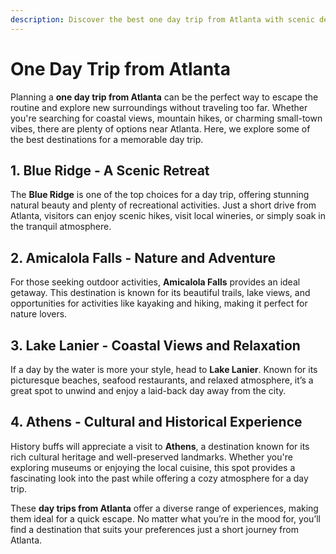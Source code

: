 ```yaml
---
description: Discover the best one day trip from Atlanta with scenic destinations, exciting activities, and top recommendations for a perfect getaway.
---
```


# One Day Trip from Atlanta

Planning a **one day trip from Atlanta** can be the perfect way to escape the routine and explore new surroundings without traveling too far. Whether you're searching for coastal views, mountain hikes, or charming small-town vibes, there are plenty of options near Atlanta. Here, we explore some of the best destinations for a memorable day trip.

## 1. Blue Ridge - A Scenic Retreat

The **Blue Ridge** is one of the top choices for a day trip, offering stunning natural beauty and plenty of recreational activities. Just a short drive from Atlanta, visitors can enjoy scenic hikes, visit local wineries, or simply soak in the tranquil atmosphere.

## 2. Amicalola Falls - Nature and Adventure

For those seeking outdoor activities, **Amicalola Falls** provides an ideal getaway. This destination is known for its beautiful trails, lake views, and opportunities for activities like kayaking and hiking, making it perfect for nature lovers.

## 3. Lake Lanier - Coastal Views and Relaxation

If a day by the water is more your style, head to **Lake Lanier**. Known for its picturesque beaches, seafood restaurants, and relaxed atmosphere, it’s a great spot to unwind and enjoy a laid-back day away from the city.

## 4. Athens - Cultural and Historical Experience

History buffs will appreciate a visit to **Athens**, a destination known for its rich cultural heritage and well-preserved landmarks. Whether you're exploring museums or enjoying the local cuisine, this spot provides a fascinating look into the past while offering a cozy atmosphere for a day trip.

These **day trips from Atlanta** offer a diverse range of experiences, making them ideal for a quick escape. No matter what you’re in the mood for, you’ll find a destination that suits your preferences just a short journey from Atlanta.
